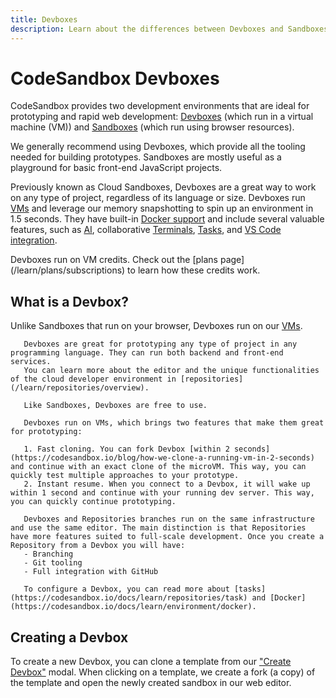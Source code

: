 ```yaml
---
title: Devboxes
description: Learn about the differences between Devboxes and Sandboxes.
---
```



# CodeSandbox Devboxes

CodeSandbox provides two development environments that are ideal for prototyping and rapid web development: [Devboxes](/learn/devboxes/overview) (which run in a virtual machine (VM)) and [Sandboxes](/learn/sandboxes/templates) (which run using browser resources).

We generally recommend using Devboxes, which provide all the tooling needed for building prototypes. Sandboxes are mostly useful as a playground for basic front-end JavaScript projects.

Previously known as Cloud Sandboxes, Devboxes are a great way to work on any type of project, regardless of its language or size. Devboxes run [VMs](/learn/environment/vm) and leverage our memory snapshotting to spin up an environment in 1.5 seconds. They have built-in [Docker support](/learn/environment/docker) and include several valuable features, such as [AI](/learn/ai/overview), collaborative [Terminals](/learn/repositories/terminal), [Tasks](/learn/repositories/task), and [VS Code integration](/learn/getting-started/setting-up-vscode).

<Callout type="info" emoji="ℹ️">
Devboxes run on VM credits. Check out the [plans page](/learn/plans/subscriptions) to learn how these credits work.
</Callout>

## What is a Devbox?

Unlike Sandboxes that run on your browser, Devboxes run on our [VMs](/learn/environment/vm).

       Devboxes are great for prototyping any type of project in any programming language. They can run both backend and front-end services.
       You can learn more about the editor and the unique functionalities of the cloud developer environment in [repositories](/learn/repositories/overview).

       Like Sandboxes, Devboxes are free to use.

       Devboxes run on VMs, which brings two features that make them great for prototyping:

       1. Fast cloning. You can fork Devbox [within 2 seconds](https://codesandbox.io/blog/how-we-clone-a-running-vm-in-2-seconds) and continue with an exact clone of the microVM. This way, you can quickly test multiple approaches to your prototype.
       2. Instant resume. When you connect to a Devbox, it will wake up within 1 second and continue with your running dev server. This way, you can quickly continue prototyping.

       Devboxes and Repositories branches run on the same infrastructure and use the same editor. The main distinction is that Repositories have more features suited to full-scale development. Once you create a Repository from a Devbox you will have:
       - Branching
       - Git tooling
       - Full integration with GitHub

       To configure a Devbox, you can read more about [tasks](https://codesandbox.io/docs/learn/repositories/task) and [Docker](https://codesandbox.io/docs/learn/environment/docker).

## Creating a Devbox

To create a new Devbox, you can clone a template from our ["Create Devbox"](https://codesandbox.io/d) modal. When clicking on a template, we create a fork (a copy) of the template and open the newly created sandbox in our web editor.
